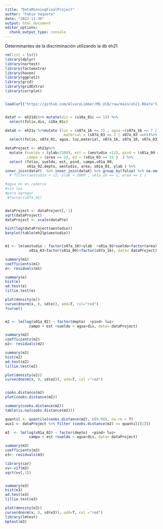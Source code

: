 ```yaml
---
title: "DataMinningFinalProject"
author: "Fabio Vaquera"
date: "2022-11-30"
output: html_document
editor_options: 
  chunk_output_type: console
---
```

Determinantes de la discriminación utilizando la db eh21

```r
rm(list = ls())
library(dplyr)
library(nortest)
library(factoextra)
library(haven)
library(ggplot2)
library(grid)
library(gridExtra)
library(corrplot) 


load(url("https://github.com/AlvaroLimber/MD_UCB/raw/main/eh21.RData"))


dataY <- eh21di%>% mutate(dis = (s10a_01c == 1)) %>%
  select(folio,dis, s10a_01c) 

dataX <- eh21v %>%mutate (luz = (s07a_16 == 2) , agua =(s07a_16 == 7 | s07a_10 == 8),
                           material = (s07a_03 == 2 | s07a_03 ==6))%>% 
  select(folio, s07a_01, agua, luz,material, s07a_16, s07a_10, s07a_03)

dataProject <- eh21p%>% 
  mutate (sueldo = (ylab<2500), est = (aestudio <12), pind = (s01a_09 == 1), 
          campo = (area == 2), ed = (s01a_03 >= 15 )  ) %>%
  select (folio, sueldo, est, pind, campo,s01a_09,
          s01a_02,depto, aestudio, area, s01a_03, ylab ) %>%
inner_join(dataY)  %>% inner_join(dataX) %>% group_by(folio) %>% na.omit()# %>%
  # filter(aestudio < 12, ylab < 2000 , s01a_10 == 1, area == 2 )

#agua no en cañeria 
#sin luz 
#para agregar
 #factor(s07a_01)


dataProject <- dataProject[,-1]
sqrt(dataProject)
dataProject <- scale(dataPro)

hist(log(dataProject$aestudio))
barplot(table(eh21p$aestudio))


m1 <- lm(aestudio ~ factor(s07a_10)+ylab  +s01a_02+sueldo+factor(area) +
           s01a_03+factor(s01a_09)+factor(s07a_16), data= dataProject)

summary(m1)
coefficients(m1)
e<- residuals(m1)

summary(e)
hist(e) 
ad.test(e)
lillie.test(e)

plot(density(e))
curve(dnorm(x, 0, sd(e)), add=T, col="red")
?curve()


m2 <- lm(log(s01a_02) ~ factor(depto)  +pind+ luz+
           campo + est +sueldo + agua+dis, data= dataProject)

summary(m2)
coefficients(m2)
e2<- residuals(m2)

summary(e2)
hist(e2) 
ad.test(e2)
lillie.test(e2)

plot(density(e2))
curve(dnorm(x, 0, sd(e2)), add=T, col ="red")


cooks.distance(m2)
plot(cooks.distance(m2))

summary(cooks.distance(m2))
table(is.na(cooks.distance(m2)))

quantil <- quantile(cooks.distance(m2), c(0.90), na.rm = T) 
aux1 <- dataProject %>% filter (cooks.distance(m2) <= quantil[[1]]) 

m3  <- lm(log(s01a_02) ~ factor(depto)  +pind+ luz+
           campo + est +sueldo + agua+dis, data= dataProject)

summary(m3)
coefficients(m3)
e3<- residuals(m3)

library(car)
vv<-vif(m3)
sqrt(vv[,1])


summary(e3)
hist(e3) 
ad.test(e3)
lillie.test(e3)

plot(density(e3))
curve(dnorm(x, 0, sd(e3)), add=T, col ="red")
library(lmtest)
bptest(m3)




```

